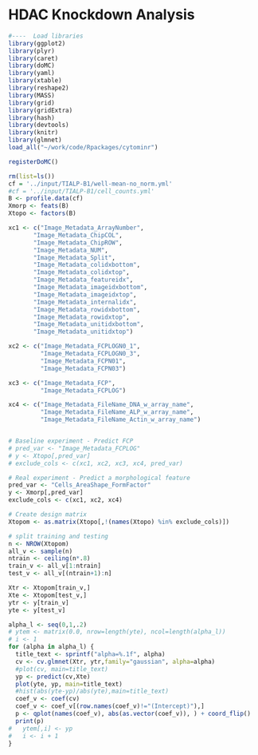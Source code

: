 HDAC Knockdown Analysis
========================================================

```r
#----  Load libraries
library(ggplot2)
library(plyr)
library(caret)
library(doMC)
library(yaml)
library(xtable)
library(reshape2)
library(MASS)
library(grid)
library(gridExtra)
library(hash)
library(devtools)
library(knitr)
library(glmnet)
load_all("~/work/code/Rpackages/cytominr")

registerDoMC()
```

```r
rm(list=ls())
cf = '../input/TIALP-B1/well-mean-no_norm.yml'
#cf = '../input/TIALP-B1/cell_counts.yml'
B <- profile.data(cf)
Xmorp <- feats(B)
Xtopo <- factors(B)

xc1 <- c("Image_Metadata_ArrayNumber",
       "Image_Metadata_ChipCOL",
       "Image_Metadata_ChipROW",
       "Image_Metadata_NUM",
       "Image_Metadata_Split",
       "Image_Metadata_colidxbottom",
       "Image_Metadata_colidxtop",
       "Image_Metadata_featureidx",
       "Image_Metadata_imageidxbottom",
       "Image_Metadata_imageidxtop",
       "Image_Metadata_internalidx",
       "Image_Metadata_rowidxbottom",
       "Image_Metadata_rowidxtop",
       "Image_Metadata_unitidxbottom",
       "Image_Metadata_unitidxtop")

xc2 <- c("Image_Metadata_FCPLOGN0_1",
         "Image_Metadata_FCPLOGN0_3",
         "Image_Metadata_FCPN01",
         "Image_Metadata_FCPN03")

xc3 <- c("Image_Metadata_FCP",
         "Image_Metadata_FCPLOG")

xc4 <- c("Image_Metadata_FileName_DNA_w_array_name",
         "Image_Metadata_FileName_ALP_w_array_name",
         "Image_Metadata_FileName_Actin_w_array_name")


# Baseline experiment - Predict FCP
# pred_var <- "Image_Metadata_FCPLOG"
# y <- Xtopo[,pred_var]
# exclude_cols <- c(xc1, xc2, xc3, xc4, pred_var)

# Real experiment - Predict a morphological feature
pred_var <- "Cells_AreaShape_FormFactor"
y <- Xmorp[,pred_var]
exclude_cols <- c(xc1, xc2, xc4)

# Create design matrix
Xtopom <- as.matrix(Xtopo[,!(names(Xtopo) %in% exclude_cols)])

# split training and testing
n <- NROW(Xtopom)
all_v <- sample(n)
ntrain <- ceiling(n*.8)
train_v <- all_v[1:ntrain]
test_v <- all_v[(ntrain+1):n]

Xtr <- Xtopom[train_v,]
Xte <- Xtopom[test_v,]
ytr <- y[train_v]
yte <- y[test_v]

alpha_l <- seq(0,1,.2)
# ytem <- matrix(0.0, nrow=length(yte), ncol=length(alpha_l))
# i <- 1
for (alpha in alpha_l) {
  title_text <- sprintf("alpha=%.1f", alpha)
  cv <- cv.glmnet(Xtr, ytr,family="gaussian", alpha=alpha)
  #plot(cv, main=title_text)
  yp <- predict(cv,Xte)
  plot(yte, yp, main=title_text)  
  #hist(abs(yte-yp)/abs(yte),main=title_text)
  coef_v <- coef(cv)
  coef_v <- coef_v[(row.names(coef_v)!="(Intercept)"),]
  p <- qplot(names(coef_v), abs(as.vector(coef_v)), ) + coord_flip()
  print(p)
#   ytem[,i] <- yp
#   i <- i + 1
}
```


